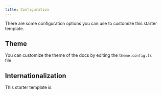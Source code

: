 ```yaml
---
title: Configuration
---
```


There are some configuration options you can use to customize this starter template.

## Theme

You can customize the theme of the docs by editing the `theme.config.ts` file.

## Internationalization

This starter template is

